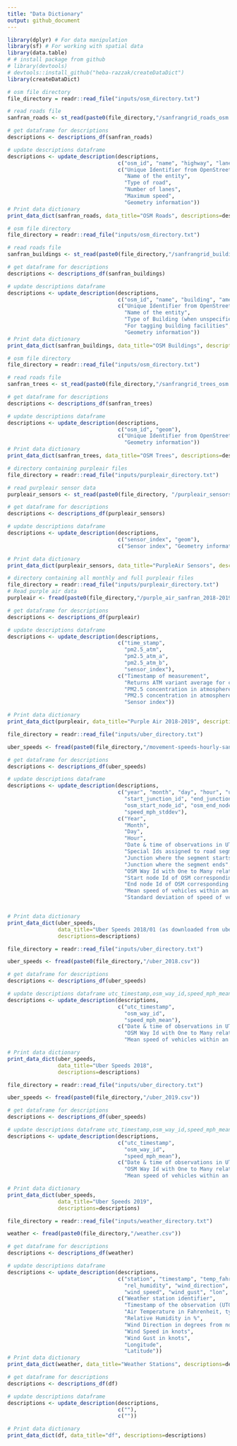 ```yaml
---
title: "Data Dictionary"
output: github_document
---
```


```r
library(dplyr) # For data manipulation
library(sf) # For working with spatial data
library(data.table)
# # install package from github
# library(devtools)
# devtools::install_github("heba-razzak/createDataDict")
library(createDataDict)
```

```r
# osm file directory
file_directory = readr::read_file("inputs/osm_directory.txt")

# read roads file
sanfran_roads <- st_read(paste0(file_directory,"/sanfrangrid_roads_osm.gpkg"), quiet = TRUE)

# get dataframe for descriptions
descriptions <- descriptions_df(sanfran_roads)

# update descriptions dataframe
descriptions <- update_description(descriptions,
                                   c("osm_id", "name", "highway", "lanes", "maxspeed", "geom"),
                                   c("Unique Identifier from OpenStreetMap",
                                     "Name of the entity",
                                     "Type of road",
                                     "Number of lanes",
                                     "Maximum speed",
                                     "Geometry information"))
# Print data dictionary
print_data_dict(sanfran_roads, data_title="OSM Roads", descriptions=descriptions)
```

```r
# osm file directory
file_directory = readr::read_file("inputs/osm_directory.txt")

# read roads file
sanfran_buildings <- st_read(paste0(file_directory,"/sanfrangrid_buildings_osm.gpkg"), quiet = TRUE)

# get dataframe for descriptions
descriptions <- descriptions_df(sanfran_buildings)

# update descriptions dataframe
descriptions <- update_description(descriptions,
                                   c("osm_id", "name", "building", "amenity", "geom"),
                                   c("Unique Identifier from OpenStreetMap",
                                     "Name of the entity",
                                     "Type of Building (when unspecified, building=yes)",
                                     "For tagging building facilities",
                                     "Geometry information"))
# Print data dictionary
print_data_dict(sanfran_buildings, data_title="OSM Buildings", descriptions=descriptions)
```

```r
# osm file directory
file_directory = readr::read_file("inputs/osm_directory.txt")

# read roads file
sanfran_trees <- st_read(paste0(file_directory,"/sanfrangrid_trees_osm.gpkg"), quiet = TRUE)

# get dataframe for descriptions
descriptions <- descriptions_df(sanfran_trees)

# update descriptions dataframe
descriptions <- update_description(descriptions,
                                   c("osm_id", "geom"),
                                   c("Unique Identifier from OpenStreetMap",
                                     "Geometry information"))
# Print data dictionary
print_data_dict(sanfran_trees, data_title="OSM Trees", descriptions=descriptions)
```

```r
# directory containing purpleair files
file_directory = readr::read_file("inputs/purpleair_directory.txt")

# read purpleair sensor data
purpleair_sensors <- st_read(paste0(file_directory, "/purpleair_sensors.gpkg"), quiet = TRUE)

# get dataframe for descriptions
descriptions <- descriptions_df(purpleair_sensors)

# update descriptions dataframe
descriptions <- update_description(descriptions,
                                   c("sensor_index", "geom"),
                                   c("Sensor index", "Geometry information"))

# Print data dictionary
print_data_dict(purpleair_sensors, data_title="PurpleAir Sensors", descriptions=descriptions)
```

```r
# directory containing all monthly and full purpleair files
file_directory = readr::read_file("inputs/purpleair_directory.txt")
# Read purple air data
purpleair <- fread(paste0(file_directory,"/purple_air_sanfran_2018-2019.csv"))

# get dataframe for descriptions
descriptions <- descriptions_df(purpleair)

# update descriptions dataframe
descriptions <- update_description(descriptions,
                                   c("time_stamp",
                                     "pm2.5_atm",
                                     "pm2.5_atm_a",
                                     "pm2.5_atm_b",
                                     "sensor_index"),
                                   c("Timestamp of measurement",
                                     "Returns ATM variant average for channel A and B but excluding downgraded channels. Estimated mass concentration PM2.5 (ug/m3). PM2.5 are fine particulates with a diameter of fewer than 2.5 microns.",
                                     "PM2.5 concentration in atmosphere (ug/m^3) - channel A",
                                     "PM2.5 concentration in atmosphere (ug/m^3) - channel B",
                                     "Sensor index"))

# Print data dictionary
print_data_dict(purpleair, data_title="Purple Air 2018-2019", descriptions=descriptions)
```

```r
file_directory = readr::read_file("inputs/uber_directory.txt")

uber_speeds <- fread(paste0(file_directory,"/movement-speeds-hourly-san-francisco-2018-1.csv"))

# get dataframe for descriptions
descriptions <- descriptions_df(uber_speeds)

# update descriptions dataframe
descriptions <- update_description(descriptions,
                                   c("year", "month", "day", "hour", "utc_timestamp", "segment_id",
                                     "start_junction_id", "end_junction_id", "osm_way_id",
                                     "osm_start_node_id", "osm_end_node_id", "speed_mph_mean",
                                     "speed_mph_stddev"),
                                   c("Year",
                                     "Month",
                                     "Day",
                                     "Hour",
                                     "Date & time of observations in UTC format",
                                     "Special Ids assigned to road segments by Uber",
                                     "Junction where the segment starts i.e., a roundabout",
                                     "Junction where the segment ends",
                                     "OSM Way Id with One to Many relationship with segment_id",
                                     "Start node Id of OSM corresponding to start_junction_id",
                                     "End node Id of OSM corresponding to end_junction_id",
                                     "Mean speed of vehicles within an hour",
                                     "Standard deviation of speed of vehicles in an hour"))


# Print data dictionary
print_data_dict(uber_speeds, 
                data_title="Uber Speeds 2018/01 (as downloaded from uber)", 
                descriptions=descriptions)
```

```r
file_directory = readr::read_file("inputs/uber_directory.txt")

uber_speeds <- fread(paste0(file_directory,"/uber_2018.csv"))

# get dataframe for descriptions
descriptions <- descriptions_df(uber_speeds)

# update descriptions dataframe utc_timestamp,osm_way_id,speed_mph_mean
descriptions <- update_description(descriptions,
                                   c("utc_timestamp", 
                                     "osm_way_id", 
                                     "speed_mph_mean"),
                                   c("Date & time of observations in UTC format",
                                     "OSM Way Id with One to Many relationship with segment_id",
                                     "Mean speed of vehicles within an hour"))

# Print data dictionary
print_data_dict(uber_speeds, 
                data_title="Uber Speeds 2018", 
                descriptions=descriptions)
```

```r
file_directory = readr::read_file("inputs/uber_directory.txt")

uber_speeds <- fread(paste0(file_directory,"/uber_2019.csv"))

# get dataframe for descriptions
descriptions <- descriptions_df(uber_speeds)

# update descriptions dataframe utc_timestamp,osm_way_id,speed_mph_mean
descriptions <- update_description(descriptions,
                                   c("utc_timestamp", 
                                     "osm_way_id", 
                                     "speed_mph_mean"),
                                   c("Date & time of observations in UTC format",
                                     "OSM Way Id with One to Many relationship with segment_id",
                                     "Mean speed of vehicles within an hour"))

# Print data dictionary
print_data_dict(uber_speeds, 
                data_title="Uber Speeds 2019", 
                descriptions=descriptions)
```

```r
file_directory = readr::read_file("inputs/weather_directory.txt")

weather <- fread(paste0(file_directory,"/weather.csv"))

# get dataframe for descriptions
descriptions <- descriptions_df(weather)

# update descriptions dataframe
descriptions <- update_description(descriptions,
                                   c("station", "timestamp", "temp_fahrenheit",
                                     "rel_humidity", "wind_direction",
                                     "wind_speed", "wind_gust", "lon", "lat"),
                                   c("Weather station identifier",
                                     "Timestamp of the observation (UTC)",
                                     "Air Temperature in Fahrenheit, typically @ 2 meters",
                                     "Relative Humidity in %",
                                     "Wind Direction in degrees from north",
                                     "Wind Speed in knots",
                                     "Wind Gust in knots",
                                     "Longitude",
                                     "Latitude"))
# Print data dictionary
print_data_dict(weather, data_title="Weather Stations", descriptions=descriptions)
```

```r
# get dataframe for descriptions
descriptions <- descriptions_df(df)

# update descriptions dataframe
descriptions <- update_description(descriptions,
                                   c(""),
                                   c(""))

# Print data dictionary
print_data_dict(df, data_title="df", descriptions=descriptions)
```
